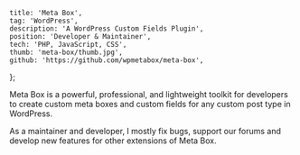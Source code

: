 
	title: 'Meta Box',
	tag: 'WordPress',
	description: 'A WordPress Custom Fields Plugin',
	position: 'Developer & Maintainer',
	tech: 'PHP, JavaScript, CSS',
	thumb: 'meta-box/thumb.jpg',
	github: 'https://github.com/wpmetabox/meta-box',
};


Meta Box is a powerful, professional, and lightweight toolkit for developers to create custom meta boxes and custom fields for any custom post type in WordPress.

As a maintainer and developer, I mostly fix bugs, support our forums and develop new features for other extensions of Meta Box.
